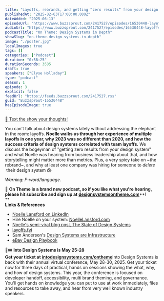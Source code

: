 ```yaml
---
title: "Layoffs, rebrands, and getting “zero results“ from your design system, with Noelle Lansford — #03"
publishedAt: "2025-02-03T17:00:00.000Z"
dateAdded: "2025-06-13"
episodeUrl: "https://www.buzzsprout.com/2417527/episodes/16530448-layoffs-rebrands-and-getting-zero-results-from-your-design-system-with-noelle-lansford-03.mp3"
audioUrl: "https://www.buzzsprout.com/2417527/episodes/16530448-layoffs-rebrands-and-getting-zero-results-from-your-design-system-with-noelle-lansford-03.mp3"
podcastTitle: "On Theme: Design Systems in Depth"
showSlug: "on-theme-design-systems-in-depth"
image: "./poster.jpg"
localImages: true
tags: []
categories: ["Podcast"]
duration: "0:58:25"
durationSeconds: 3505
draft: true
speakers: ["Elyse Holladay"]
type: "podcast"
season: 1
episode: 3
explicit: false
feedUrl: "https://feeds.buzzsprout.com/2417527.rss"
guid: "Buzzsprout-16530448"
hasEpisodeImage: true
---
```

[📲 Text the show your thoughts!](https://www.buzzsprout.com/twilio/text_messages/2417527/open_sms)

You can't talk about design systems lately without addressing the elephant in the room: layoffs. **Noelle walks us through her experience of multiple layoffs in one year, why 2023 was so different than 2020, and how the success criteria of design systems correlated with team layoffs.** We discuss the bogeyman of "getting zero results from your design system" and what Noelle was hearing from business leadership about that, and how storytelling might matter more than metrics. Plus, a very spicy take on ~the rebrand~, and why at least one company was hiring for someone to _delete_  their design system 😱  
  
_Warning: F-word/language._  
  
💖 **On Theme is a brand new podcast, so if you like what you're hearing, please hit subscribe and sign up at** [**designsystemsontheme.com**](http://designsystemsontheme.com/)**!  
**  
**Links & References**

-   [Noelle Lansford on LinkedIn](https://www.linkedin.com/in/noellelansford/)
-   Hire Noelle on your system: [NoelleLansford.com](https://www.noellelansford.com/)
-   [Noelle's semi-viral blog post, The State of Design Systems](https://www.noellelansford.com/thoughts/state-of-ds-where-have-we-been-where-are-we-going)
-   [layoffs.fyi](https://layoffs.fyi/)
-   Sam Anderson's [Design Systems are Infrastructure](https://www.linkedin.com/pulse/design-systems-infrastructure-evolution-age-ai-sam-anderson-w29bc/)
-   [eBay Design Playbook](https://playbook.ebay.com/)

🎨🎟️ **Into Design Systems is May 25-28  
Get your ticket at** [**intodesignsystems.com/ontheme**](http://intodesignsystems.com/ontheme)Into Design Systems is back with their annual virtual conference, May 28-30, 2025. Get your ticket now for three days of practical, hands on sessions showing the what, why, and how of design systems. This year, the conference is focused on developer handoff, accessibility, multi brand theming, and governance. You'll get hands on knowledge you can put to use at work immediately, files and resources to take away, and hear from very well known industry speakers.
